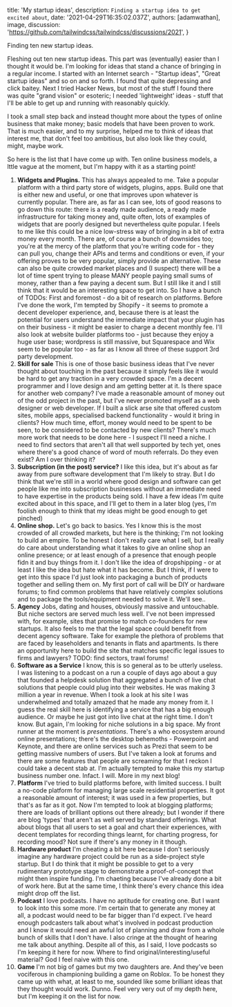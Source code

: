 
  title: 'My startup ideas',
  description: `Finding a startup idea to get excited about`,
  date: '2021-04-29T16:35:02.037Z',
  authors: [adamwathan],
  image,
  discussion: 'https://github.com/tailwindcss/tailwindcss/discussions/2021',
}

<!--excerpt-->
Finding ten new startup ideas.  
<!--/excerpt-->

<p className="lead">
Fleshing out ten new startup ideas.  This part was (eventually) easier than I thought it would be.  I'm looking for ideas that stand a chance of bringing in a regular income. I started with an Internet search - "Startup ideas", "Great startup ideas" and so on and so forth.  I found that quite depressing and click baitey.  Next I tried Hacker News, but most of the stuff I found there was quite "grand vision" or esoteric; I needed 'lightweight' ideas - stuff that I'll be able to get up and running with reasonably quickly.  
</p>

I took a small step back and instead thought more about the types of online business that make money; basic models that have been proven to work.  That is much easier, and to my surprise, helped me to think of ideas that interest me, that don't feel too ambitious, but also look like they could, might, maybe work.

So here is the list that I have come up with.  Ten online business models, a lttle vague at the moment, but I'm happy with it as a starting point!

1.	**Widgets and Plugins.** This has always appealed to me.  Take a popular platform with a third party store of widgets, plugins, apps.  Build one that is either new and useful, or one that improves upon whatever is currently popular.  There are, as far as I can see, lots of good reasons to go down this route: there is a ready made audience, a ready made infrastructure for taking money and, quite often, lots of examples of widgets that are poorly designed but nevertheless quite popular.  I feels to me like this could be a nice low-stress way of bringing in a bit of extra money every month.  There are, of course a bunch of downsides too; you're at the mercy of the platform that you're writing code for - they can pull you, change their APIs and terms and conditions or even, if your offering proves to be very popular, simply provide an alternative.  These can also be quite crowded market places and (I suspect) there will be a lot of time spent trying to please MANY people paying small sums of money, rather than a few paying a decent sum.  But I still like it and I still think that it would be an interesting space to get into.
So I  have a bunch of TODOs:  First and foremost - do a bit of research on platforms.  Before I've done the work, I'm tempted by Shopify - it seems to promote a decent developer experience, and, because there is at least the potential for users understand the immediate impact that your plugin has on their business - it might be easier to charge a decent monthly fee.  I'll also look at website builder platforms too - just because they enjoy a huge user base; wordpress is still massive, but Squarespace and Wix seem to be popular too - as far as I know all three of these support 3rd party development.
2. **Skill for sale** This is one of those basic business ideas that I've never thought about touching in the past because it simply feels like it would be hard to get any traction in a very crowded space.  I'm a decent programmer and I love design and am getting better at it.  Is there space for another web company?  I've made a reasonable amount of money out of the odd project in the past, but I've never promoted myself as a web designer or web developer.  If I built a slick arse site that offered custom sites, mobile apps,  specialised backend functionality - would it bring in clients?  How much time, effort, money would need to be spent to be seen, to be considered to be contacted by new clients?  There's much more work that needs to be done here - I suspect I'll need a niche.  I need to find sectors that aren't all that well supported by tech yet, ones where there's a good chance of word of mouth referrals.  Do they even exist?  Am I over thinking it?
3. **Subscription (in the post) service?** I like this idea, but it's about as far away from pure software development that I'm likely to stray.  But I do think that we're still in a world where good design and software can get people like me into subscription businesses without an immediate need to have expertise in the products being sold.  I have a few ideas I'm quite excited about in this space, and I'll get to them in a later blog (yes, I'm foolish enough to think that my ideas might be good enough to get pinched)
4. **Online shop.** Let's go back to basics.  Yes I know this is the most crowded of all crowded markets, but here is the thinking; I'm not looking to build an empire.  To be honest I don't really care what I sell, but I really do care about understanding what it takes to give an online shop an online presence; or at least enough of a presence that enough people fidn it and buy things from it.  I don't like the idea of dropshipping  - or at least I like the idea but hate what it has become.  But I think, if I were to get into this space I'd just look into packaging a bunch of products together and selling them on.  My first port of call will be DIY or hardware forums; to find common problems that have relatively complex solutions and to package the tools/equipment needed to solve it.  We'll see..
5. **Agency** Jobs, dating and houses, obviously massive and untouchable.  But niche sectors are served much less well.  I've not been impressed with, for example, sites that promise to match co-founders for new startups.  It also feels to me that the legal space could benefit from decent agency software.  Take for example the plethora of problems that are faced by leaseholders and tenants in flats and apartments. Is there an opportunity here to build the site that matches specific legal issues to firms and lawyers?  TODO: find sectors, trawl forums!
6.	**Software as a Service** I know, this is so general as to be utterly useless.  I was listening to a podcast on a run a couple of days ago about a guy that founded a helpdesk solution that aggregated a bunch of live chat solutions that people could plug into their websites.  He was making 3 million a year in revenue.  When I took a look at his site I was underwhelmed and totally amazed that he made any money from it. I guess the real skill here is identifying a service that has a big enough audience.  Or maybe he just got into live chat at the right time.  I don't know.  But again, I'm looking for niche solutions in a big space.  My front runner at the moment is *presentations*.  There's a who ecosystem around online presentations; there's the desktop behemoths - Powerpoint and Keynote, and there are online services such as Prezi that seem to be getting massive numbers of users.  But I've taken a look at forums and there are some features that people are screaming for that I reckon I could take a decent stab at.  I'm actually tempted to make this my startup business number one.  Infact.  I will.  More in my next blog!
7.	**Platform** I've tried to build platforms before, with limited success.  I built a no-code platform for managing large scale residential properties. It got a reasonable amount of interest; it was used in a few properties, but that's as far as it got.  Now I'm tempted to look at blogging platforms; there are loads of brilliant options out there already; but I wonder if there are blog 'types' that aren't as well served by standard offerings. What about blogs that all users to set a goal and chart their experiences, with decent templates for recording things learnt, for charting progress, for recording mood?  Not sure if there's any money in it though.
8.	**Hardware product** I'm cheating a bit here because I don't seriously imagine any hardware project could be run as a side-project style startup.  But I do think that it might be possible to get to a very rudimentary prototype stage to demonstrate a proof-of-concept that might then inspire funding.  I'm chaeting because I've already done a bit of work here.  But at the same time, I think there's every chance this idea might drop off the list. 
9.	**Podcast** I love podcasts. I have no aptitude for creating one.  But I want to look into this some more. I'm certain that to generate any money at all, a podcast would need to be far bigger than I'd expect. I've heard enough podcasters talk about what's involved in podcast production and I know it would need an awful lot of planning and draw from a whole bunch of skills that I don't have.  I also cringe at the thought of hearing me talk about anything. Despite all of this, as I said, I love podcasts so I'm keeping it here for now. Where to find original/interesting/useful material?  God I feel naive with this one.  
10.	**Game** I'm not big of games but my two daughters are. And they've been vociferous in championing building a game on Roblox.  To be honest they came up with what, at least to me, sounded like some brilliant ideas that they thought would work.  Dunno.  Feel very very out of my depth here, but I'm keeping it on the list for now.

